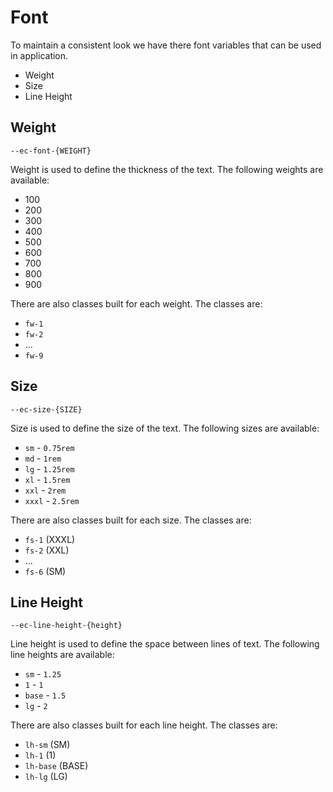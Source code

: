 

# Font

To maintain a consistent look we have there font variables that can be used in application.

- Weight
- Size
- Line Height

## Weight

```
--ec-font-{WEIGHT}
```

Weight is used to define the thickness of the text. The following weights are available:

- 100
- 200
- 300
- 400
- 500
- 600
- 700
- 800
- 900

There are also classes built for each weight. The classes are:

- `fw-1`
- `fw-2`
- ...
- `fw-9`

<Canvas of={TextStories.FontWeight} />

## Size

```
--ec-size-{SIZE}
```

Size is used to define the size of the text. The following sizes are available:

- `sm` - `0.75rem`
- `md` - `1rem`
- `lg` - `1.25rem`
- `xl` - `1.5rem`
- `xxl` - `2rem`
- `xxxl` - `2.5rem`

There are also classes built for each size. The classes are:

- `fs-1` (XXXL)
- `fs-2` (XXL)
- ...
- `fs-6` (SM)

<Canvas of={TextStories.FontSize} />

## Line Height

```
--ec-line-height-{height}
```

Line height is used to define the space between lines of text.
The following line heights are available:

- `sm` - `1.25`
- `1` - `1`
- `base` - `1.5`
- `lg` - `2`

There are also classes built for each line height. The classes are:

- `lh-sm` (SM)
- `lh-1` (1)
- `lh-base` (BASE)
- `lh-lg` (LG)

<Canvas of={FontStories.Example} />
